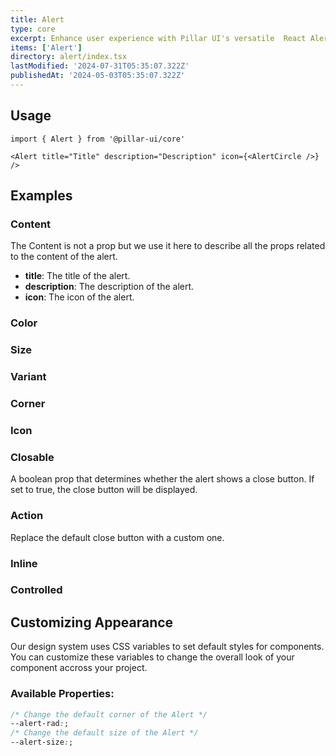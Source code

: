```yaml
---
title: Alert
type: core
excerpt: Enhance user experience with Pillar UI's versatile  React Alert component. Easily create customizable alert notifications for your React applications, with various styles, and options for user interaction.
items: ['Alert']
directory: alert/index.tsx
lastModified: '2024-07-31T05:35:07.322Z'
publishedAt: '2024-05-03T05:35:07.322Z'
---
```


## Usage

```tsx
import { Alert } from '@pillar-ui/core'
```

```tsx
<Alert title="Title" description="Description" icon={<AlertCircle />} />
```

## Examples

### Content

The Content is not a prop but we use it here to describe all the props related to the content of the alert.

- **title**: The title of the alert.
- **description**: The description of the alert.
- **icon**: The icon of the alert.

<Playground direction="column" name="alertContent" root="alert" />

### Color

<Prop defaultValue="d" type="'i' | 'd' | 'su' | 'se' | 'w' | 'p' | 'b' | 'o'" />

<Playground direction="column" name="alertColor" root="alert" />

### Size

<Prop defaultValue="5" type="'1' | '2' | '3' | '4' | '5' | '6' | '7' | '8' | '9'" />

<Playground direction="column" name="alertSize" root="alert" />

### Variant

<Prop defaultValue="soft" type="'shadow'  |  'solid'  |  'outline'  |  'soft'  |  'mixed'" />

<Playground direction="column" name="alertVariant" root="alert" />

### Corner

<Prop defaultValue="0" type="'0' | '1' | '2' | '3' | '4' | '5' | 'full'" />

<Playground direction="column" name="alertCorner" root="alert" />

### Icon

<Playground direction="column" name="alertIcon" root="alert" />

### Closable

A boolean prop that determines whether the alert shows a close button. If set to true, the close button will be displayed.

<Prop defaultValue="false" type="boolean'" />

<Playground direction="column" name="alertClosable" root="alert" />

### Action

Replace the default close button with a custom one.

<Playground direction="column" name="alertAction" root="alert" />

### Inline

<Prop defaultValue="false" type="boolean'" />

<Playground direction="column" name="alertInline" root="alert" />

### Controlled

<Playground direction="column" name="alertControlled" root="alert" />

## Customizing Appearance

Our design system uses CSS variables to set default styles for components. You can customize these variables to change the overall look of your component accross your project.

### Available Properties:

```css
/* Change the default corner of the Alert */
--alert-rad:;
/* Change the default size of the Alert */
--alert-size:;
```
